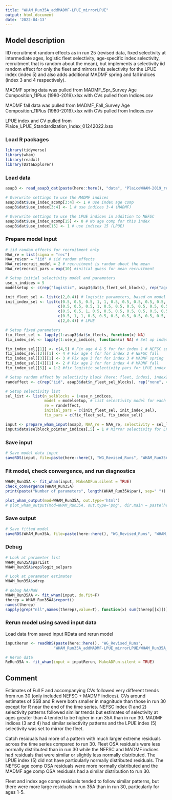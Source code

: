 ```yaml
---
title: "WHAM_Run35A_addMADMF-LPUE_mirrorLPUE"
output: html_document
date: '2022-04-13'
---
```


## Model description
IID recruitment random effects as in run 25 (revised data, fixed selectivity at intermediate ages, logistic fleet selectivity, age-specific index selectivity, recruitment that is random about the mean), but implements a selectivity iid random effect for only the fleet and mirrors this selectivity for the LPUE index (index 5) and also adds additional MADMF spring and fall indices (index 3 and 4 respectively).

MADMF spring data was pulled from MADMF_Spr_Survey Age Composition_11Plus (1980-2019).xlsx with CVs pulled from Indices.csv

MADMF fall data was pulled from MADMF_Fall_Survey Age Composition_11Plus (1980-2019).xlsx with CVs pulled from Indices.csv

LPUE index and CV pulled from Plaice_LPUE_Standardization_Index_01242022.lxsx


### Load R packages
```r
library(tidyverse)
library(wham)
library(readxl)
library(DataExplorer)
```

### Load data
```r
asap3 <- read_asap3_dat(paste(here::here(), "data", "PlaiceWHAM-2019_revised_NEFSC-LW-WAA_StateIndices.DAT", sep="/"))

# Overwrite settings to use the MADMF indices
asap3$dat$use_index_acomp[3:4] <- 1 # use index age comp
asap3$dat$use_index[3:4] <- 1 # use indices 3-4 (MADMF)

# Overwrite settings to use the LPUE indicex in addition to NEFSC
asap3$dat$use_index_acomp[15] <- 0 # No age comp for this index 
asap3$dat$use_index[15] <- 1 # use indicex 15 (LPUE)
```

### Prepare model input
```r
# iid random effects for recruitment only 
NAA_re = list(sigma = "rec") 
NAA_re$cor = "iid" # iid random effects
NAA_re$recruit_model = 2 # recruitment is random about the mean
NAA_re$recruit_pars = exp(10) #initial guess for mean recruitment

# Setup initial selectivity model and parameters
use_n_indices = 5
modelsetup <- c(rep("logistic", asap3$dat$n_fleet_sel_blocks), rep("age-specific", 4), "logistic")  # LPUE assumed logistic selectivity

init_fleet_sel <- list(c(2,0.4)) # logistic parameters, based on model type
init_index_sel <- list(c(0.5, 0.5, 0.5, 1, 1, 0.5, 0.5, 0.5, 0.5, 0.5, 0.5), # NEFSC spring
                       c(0.5, 0.5, 0.5, 1, 0.5, 0.5, 0.5, 0.5, 0.5, 0.5, 0.5), # NEFSC fall
                       c(0.5, 0.5, 1, 0.5, 0.5, 0.5, 0.5, 0.5, 0.5, 0.5, 0.5), # MADMF spring
                       c(0.5, 1, 1, 0.5, 0.5, 0.5, 0.5, 0.5, 0.5, 0.5, 0.5), # MADMF fall
                       c(2,0.4)) # LPUE

# Setup fixed parameters
fix_fleet_sel <- lapply(1:asap3$dat$n_fleets, function(x) NA) 
fix_index_sel <- lapply(1:use_n_indices, function(x) NA) # Set up index selectivity fix object

fix_index_sel[[1]] <- c(4,5) # Fix age 4 & 5 for for index 1 # NEFSC spring
fix_index_sel[[2]][1] <- 4 # Fix age 4 for for index 2 # NEFSC fall
fix_index_sel[[3]][1] <- 3 # Fix age 3 for for index 3 # MADMF spring
fix_index_sel[[4]][1] <- 2 # Fix age 2 for for index 4 # MADMF fall
fix_index_sel[[5]] = 1:2 #fix logistic selectivity pars for LPUE index because we aren't going to use it.

# Setup random effect by selectivity block (here: fleet, index1, index2)
randeffect <- c(rep("iid", asap3$dat$n_fleet_sel_blocks), rep("none", 4), "none") # Don't estimate random effect for LPUE index

# Setup selectivity list
sel_list <- list(n_selblocks = 1+use_n_indices,
                 model = modelsetup, # list selectivity model for each fleet and index
                 re = randeffect,
                 initial_pars = c(init_fleet_sel, init_index_sel),
                 fix_pars = c(fix_fleet_sel, fix_index_sel))

input <- prepare_wham_input(asap3, NAA_re = NAA_re, selectivity = sel_list, model_name = "WHAM_Run35A") 
input$data$selblock_pointer_indices[,5] = 1 # Mirror selectivity for LPUE index (5) using fleet selectivity
```

### Save input
```r
# Save model data input
saveRDS(input, file=paste(here::here(), "WG_Revised_Runs", "WHAM_Run35A_addMADMF-LPUE_mirrorLPUE", "WHAM_Run35A_input.rds", sep="/"))
```

### Fit model, check convergence, and run diagnostics
```r
WHAM_Run35A <- fit_wham(input, MakeADFun.silent = TRUE) 
check_convergence(WHAM_Run35A)
print(paste("Number of parameters", length(WHAM_Run35A$par), sep=" "))

plot_wham_output(mod=WHAM_Run35A, out.type='html')
# plot_wham_output(mod=WHAM_Run35A, out.type='png', dir.main = paste(here::here(), "WHAM_Run35A", sep="/"))
```

### Save output
```r
# Save fitted model
saveRDS(WHAM_Run35A, file=paste(here::here(), "WG_Revised_Runs", "WHAM_Run35A_addMADMF-LPUE_mirrorLPUE", "WHAM_Run35A_model.rds", sep="/"))
```

### Debug
```r
# Look at parameter list
WHAM_Run35A$parList
WHAM_Run35A$rep$logit_selpars

# Look at parameter estimates
WHAM_Run35A$sdrep

# debug NA/NaN
WHAM_Run35AA <- fit_wham(input, do.fit=F)
therep = WHAM_Run35AA$report()
names(therep)
sapply(grep("nll",names(therep),value=T), function(x) sum(therep[[x]]))
```

### Rerun model using saved input data
Load data from saved input RData and rerun model
```r
inputRerun <- readRDS(paste(here::here(), "WG_Revised_Runs",
                     "WHAM_Run35A_addMADMF-LPUE_mirrorLPUE/WHAM_Run35A_input.rds", sep="/"))

# Rerun data
ReRun35A <- fit_wham(input = inputRerun, MakeADFun.silent = TRUE)
```

## Comment
Estimates of Full F and accompanying CVs followed very different trends from run 30 (only included NEFSC + MADMF indices). CVs around estimates of SSB and R were both smaller in magnitude than those in run 30 except for R near the end of the time series. NEFSC index (1 and 2) selectivity patterns followed similar trends but estimates of selectivity at ages greater than 4 tended to be higher in run 35A than in run 30. MADMF indices (3 and 4) had similar selectivity patterns and the LPUE index (5) selectivity was set to mirror the fleet.

Catch residuals had more of a pattern with much larger extreme residuals across the time series compared to run 30. Fleet OSA residuals were less normally distributed than in run 30 while the NEFSC and MADMF indices had residuals that were similar or slightly less normally distributed. The LPUE index (5) did not have particularly normally distributed residuals. The NEFSC age comp OSA residuals were more normally distributed and the MADMF age comp OSA residuals had a similar distribution to run 30. 

Fleet and index age comp residuals tended to follow similar patterns, but there were more large residuals in run 35A than in run 30, particularly for ages 1-5. 
